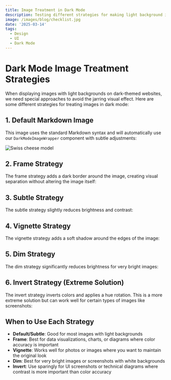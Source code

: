 ```yaml
---
title: Image Treatment in Dark Mode
description: Testing different strategies for making light background images work well in dark mode
image: /images/blog/checklist.jpg
date: '2025-03-14'
tags:
  - Design
  - UI
  - Dark Mode
---
```


# Dark Mode Image Treatment Strategies

When displaying images with light backgrounds on dark-themed websites, we need special approaches to avoid the jarring visual effect. Here are some different strategies for treating images in dark mode:

## 1. Default Markdown Image

This image uses the standard Markdown syntax and will automatically use our `DarkModeImageWrapper` component with subtle adjustments:

![Swiss cheese model](/images/blog/checklist/swiss.png)

## 2. Frame Strategy 

The frame strategy adds a dark border around the image, creating visual separation without altering the image itself:

<ImageThemeAdjuster
  src="/images/blog/checklist/trends.png"
  alt="Trend analysis chart"
  strategy="frame"
  aspectRatio="16/9"
  className="w-full my-6"
  showCaption={true}
  caption="This chart uses the 'frame' strategy to preserve readability of data visualizations"
/>

## 3. Subtle Strategy

The subtle strategy slightly reduces brightness and contrast:

<ImageThemeAdjuster
  src="/images/blog/checklist/scalable.png"
  alt="Scalable diagram"
  strategy="subtle"
  aspectRatio="16/9"
  className="w-full my-6"
  showCaption={true}
  caption="This image uses the 'subtle' strategy - notice the gentle reduction in brightness"
/>

## 4. Vignette Strategy

The vignette strategy adds a soft shadow around the edges of the image:

<ImageThemeAdjuster
  src="/images/blog/checklist/swiss.png"
  alt="Swiss cheese model with vignette"
  strategy="vignette"
  aspectRatio="16/9"
  className="w-full my-6"
  showCaption={true}
  caption="The 'vignette' strategy adds a subtle shadow around the edges"
/>

## 5. Dim Strategy

The dim strategy significantly reduces brightness for very bright images:

<ImageThemeAdjuster
  src="/images/blog/checklist/swiss.png"
  alt="Swiss cheese model with dim effect"
  strategy="dim"
  aspectRatio="16/9"
  className="w-full my-6"
  showCaption={true}
  caption="The 'dim' strategy is good for very bright images that need more darkening"
/>

## 6. Invert Strategy (Extreme Solution)

The invert strategy inverts colors and applies a hue rotation. This is a more extreme solution but can work well for certain types of images like screenshots:

<ImageThemeAdjuster
  src="/images/blog/checklist/trends.png"
  alt="Inverted trend analysis"
  strategy="invert"
  aspectRatio="16/9"
  className="w-full my-6"
  showCaption={true}
  caption="The 'invert' strategy completely inverts the image colors - best for certain UI screenshots"
/>

## When to Use Each Strategy

- **Default/Subtle**: Good for most images with light backgrounds
- **Frame**: Best for data visualizations, charts, or diagrams where color accuracy is important
- **Vignette**: Works well for photos or images where you want to maintain the original look
- **Dim**: Best for very bright images or screenshots with white backgrounds
- **Invert**: Use sparingly for UI screenshots or technical diagrams where contrast is more important than color accuracy 